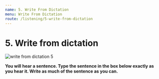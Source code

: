 ```yaml
---
name: 5. Write From Dictation
menu: Write From Dictation
route: /listening/5-write-from-dictation
---
```


# 5. Write from dictation

<Image src="/public/write-from-dictation-5.jpg" alt="write from dictation 5"/>

**You will hear a sentence. Type the sentence in the box below exactly as you hear it. Write as much of the sentence as you can.**

<WriteFromDictationList 
    start={201} total={50} 
    data={WriteFromDictationDataFrom0To100}/>